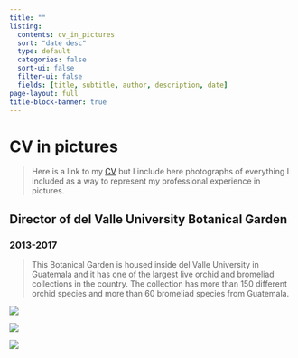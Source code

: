 ```yaml
---
title: ""
listing:
  contents: cv_in_pictures
  sort: "date desc"
  type: default
  categories: false
  sort-ui: false
  filter-ui: false
  fields: [title, subtitle, author, description, date] 
page-layout: full
title-block-banner: true
---
```


# CV in pictures 

> Here is a link to my [CV](/docs/gabriela_palomo_cv.pdf) but I include here photographs of everything I included as a way to represent my professional experience in pictures. 

## Director of del Valle University Botanical Garden
### 2013-2017

> This Botanical Garden is housed inside del Valle University in Guatemala and it has one of the largest live orchid and bromeliad collections in the country. The collection has more than 150 different orchid species and more than 60 bromeliad species from Guatemala. 

:::{layout="[[30,52],[15,-30]]"}
![](./images/cv/IMG_20160322_161044.jpg)

![](./images/cv/IMG_20160204_144539.jpg)

![](./images/cv/20150218_101445.jpg)



:::